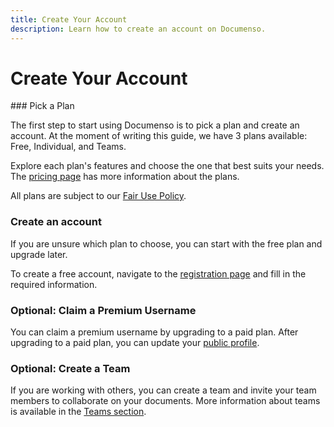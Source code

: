 ```yaml
---
title: Create Your Account
description: Learn how to create an account on Documenso.
---
```



# Create Your Account

<Steps>
### Pick a Plan

The first step to start using Documenso is to pick a plan and create an account. At the moment of writing this guide, we have 3 plans available: Free, Individual, and Teams.

Explore each plan's features and choose the one that best suits your needs. The [pricing page](https://documen.so/pricing) has more information about the plans.

<Callout>All plans are subject to our [Fair Use Policy](/users/fair-use).</Callout>

### Create an account

If you are unsure which plan to choose, you can start with the free plan and upgrade later.

To create a free account, navigate to the [registration page](https://documen.so/free) and fill in the required information.

### Optional: Claim a Premium Username

You can claim a premium username by upgrading to a paid plan. After upgrading to a paid plan, you can update your [public profile](https://app.documenso.com/settings/public-profile).

### Optional: Create a Team

If you are working with others, you can create a team and invite your team members to collaborate on your documents. More information about teams is available in the [Teams section](/users/get-started/teams).

</Steps>
